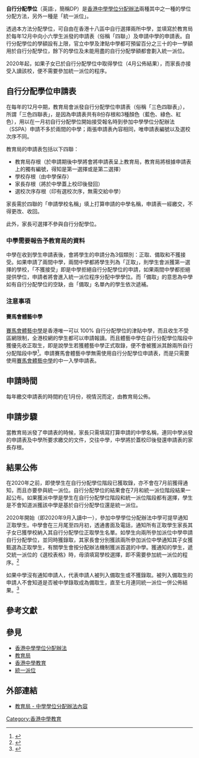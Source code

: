 {{香港教育}}
{{Otheruses|自行分配學位|subject=中學的自行分配學位}}

'''自行分配學位'''（英語:{{Lang|en|'''D'''iscretionary '''P'''laces}}，簡稱DP）是[[香港中學學位分配辦法|香港中學學位分配辦法]]兩種其中之一種的學位分配方法，另外一種是「統一派位」。

透過本方法分配學位，可自由在香港十八區中自行選擇兩所中學，並填寫於教育局於每年12月中向小六學生派發的申請表（俗稱「四聯」）及申請中學的申請表。自行分配學位的學額設有上限，官立中學及津貼中學都可預留百分之三十的中一學額用於自行分配學位，餘下的學位及未能用盡的自行分配學額都會劃入統一派位。

2020年起，如果子女已於自行分配學位中取得學位（4月公佈結果），而家長亦接受入讀該校，便不需要參加統一派位的程序。

==自行分配學位申請表==
在每年的12月中期，教育局會派發自行分配學位申請表（俗稱「三色四聯表」），所謂「三色四聯表」，是因為申請表共有8份存根和3種顏色（藍色、綠色、紅色），用以在一月初自行分配學位開始接受報名時到參加中學學位分配辦法（SSPA）申請不多於兩間的中學；兩張申請表內容相同，唯申請表編號以及選校次序不同。

教育局的申請表包括以下四聯：
* 教育局存根（於申請期後中學將會將申請表呈上教育局，教育局將根據申請表上的獨有編號，得知是第一選擇或是第二選擇）
* 學校存根（由中學保存）
* 家長存根（將於中學蓋上校印後發回）
* 選校次序存根（印有選校次序，無需交給中學）

家長需於四聯的「申請學校名稱」填上打算申請的中學名稱，申請表一經繳交，不得更改、收回。

此外，家長可選擇不參與自行分配學位。

===中學需要報告予教育局的資料===
中學在收到學生申請表後，會將學生的申請分為3個類別：正取、備取和不獲接受。如果申請了兩間中學，兩間中學都將學生列為「正取」，則學生會派獲第一選擇的學校，「不獲接受」即是中學拒絕自行分配學位的申請，如果兩間中學都拒絕提供學位，申請者將會進入統一派位程序分配中學學位。而「備取」的意思為中學如有自行分配學位的空缺，由「備取」名單內的學生依次遞補。

===注意事項===
==== 賽馬會體藝中學 ====
[[賽馬會體藝中學|賽馬會體藝中學]]是香港唯一可以 100% 自行分配學位的津貼中學，而且收生不受區網限制，全港校網的學生都可以申請報讀。而且體藝中學在自行分配學位階段中獲優先收正取生，即是說學生若獲體藝中學正式取錄，便不會被獲派其餘兩所自行分配階段中學<ref>{{cite web |title= 2021/2022 中學概覽 |date=2021-12-06 |publisher=家庭與學校合作事宜委員會 |url=https://www.chsc.hk/ssp2021/sch_detail.php?lang_id=2&sch_id=258 |language=zh-hk |access-date=2022-05-15 |dead-url=no }}</ref>。申請賽馬會體藝中學無需使用自行分配學位申請表，而是只需要使用[[賽馬會體藝中學|賽馬會體藝中學]]的中一入學申請表。

==申請時間==
每年繳交申請表的時間約在1月份，視情況而定，由教育局公佈。

==申請步驟==
當教育局派發了申請表的時候，家長只需填寫打算申請的中學名稱，連同中學派發的申請表及中學所要求繳交的文件，交往中學，中學將於蓋校印後發還申請表的家長存根。

==結果公佈==
在2020年之前，即使學生在自行分配學位階段已獲取錄，亦不會在7月前獲得通知，而且亦要參與統一派位。自行分配學位的結果會在7月和統一派位階段結果一起公布。如果獲派中學是學生在自行分配學位階段和統一派位階段都有選擇，學生是不會知道派獲該中學是基於自行分配學位還是統一派位。

2020年開始（即2020年9月入讀中一），參加中學學位分配辦法中學可提早通知正取學生。中學會在三月尾至四月初，透通書面及電話，通知所有正取學生家長其子女已獲學校納入其自行分配學位正取學生名單。如學生向兩所參加派位中學申請自行分配學位，並同時獲錄取，其家長會分別獲該兩所參加派位中學通知其子女獲甄選為正取學生，有關學生會按分配辦法機制獲派首選的中學。獲通知的學生，遞交統一派位的《選校表格》時，毋須填寫學校選擇，即不需要參加統一派位的程序。<ref>{{cite web |title=2022年度中學學位分配辦法 有關自行分配學位正取學生的通知安排 常見問題 （更新於2022年2月） |url=https://www.edb.gov.hk/attachment/tc/edu-system/primary-secondary/spa-systems/secondary-spa/general-info/FAQ_Notification_Arrangements_SSPA2022_TC.pdf |date=2022年2月 |language=zh-hk |access-date=2022-0515 |dead-url=no }}</ref>

如果中學沒有通知申請人，代表申請人被列入備取生或不獲錄取。被列入備取生的申請人不會知道是否被中學錄取成為備取生，直至七月連同統一派位一併公佈結果。<ref>{{cite web |title=立法會教育事務委員會 參加中學學位分配辦法中學提早通知正取學生 被納入其自行分配學位正取學生名單的安排 |url=https://www.legco.gov.hk/yr18-19/chinese/panels/ed/papers/edcb4-1099-1-c.pdf |date=2019年7月 |language=zh-hk |access-date=2022-0515 |dead-url=no }}</ref>

==參考文獻==
<div class="references-small">
<references></references>
</div>

==參見==
* [[香港中學學位分配辦法|香港中學學位分配辦法]]
* [[教育局_(香港)|教育局]]
* [[香港中學教育|香港中學教育]]
* [[統一派位_(中學)|統一派位]]

==外部連結==
*[https://www.edb.gov.hk/tc/edu-system/primary-secondary/spa-systems/secondary-spa/general-info/ 教育局 - 中學學位分配辦法內容]

[[Category:香港中學教育|Category:香港中學教育]]